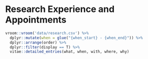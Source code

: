 # Research Experience and Appointments

```r
vroom::vroom('data/research.csv') %>% 
  dplyr::mutate(when = glue("{when_start} - {when_end}")) %>% 
  dplyr::arrange(order) %>%
  dplyr::filter(display == T) %>% 
  vitae::detailed_entries(what, when, with, where, why)
```